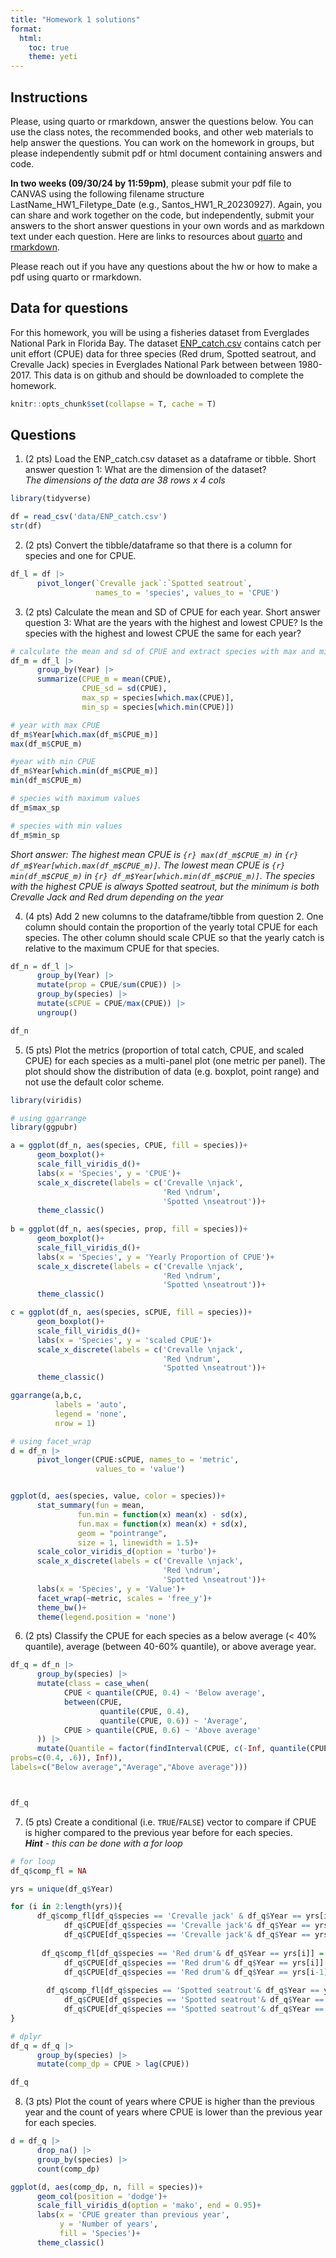 ```yaml
---
title: "Homework 1 solutions"
format: 
  html:
    toc: true
    theme: yeti
---
```


## Instructions

Please, using quarto or rmarkdown, answer the questions below. You can use the class notes, the recommended books, and other web materials to help answer the questions. You can work on the homework in groups, but please independently submit pdf or html document containing answers and code.

**In two weeks (09/30/24 by 11:59pm)**, please submit your pdf file to CANVAS using the following filename structure LastName_HW1_Filetype_Date (e.g., Santos_HW1_R_20230927). Again, you can share and work together on the code, but independently, submit your answers to the short answer questions in your own words and as markdown text under each question. Here are links to resources about [quarto](https://r4ds.hadley.nz/quarto) and [rmarkdown](https://rmarkdown.rstudio.com/lesson-1.html).

Please reach out if you have any questions about the hw or how to make a pdf using quarto or rmarkdown.

## Data for questions

For this homework, you will be using a fisheries dataset from Everglades National Park in Florida Bay. The dataset [ENP_catch.csv](https://github.com/SeascapeEcologyLab-workshops/BSC6926-B52_Fall2024/blob/main/data/ENP_catch.csv) contains catch per unit effort (CPUE) data for three species (Red drum, Spotted seatrout, and Crevalle Jack) species in Everglades National Park between between 1980-2017. This data is on github and should be downloaded to complete the homework.

```r
knitr::opts_chunk$set(collapse = T, cache = T)
```

## Questions

1.  (2 pts) Load the ENP_catch.csv dataset as a dataframe or tibble. Short answer question 1: What are the dimension of the dataset?\
    *The dimensions of the data are 38 rows x 4 cols*

```r
library(tidyverse)

df = read_csv('data/ENP_catch.csv')
str(df)

```

2.  (2 pts) Convert the tibble/dataframe so that there is a column for species and one for CPUE.

```r
df_l = df |> 
      pivot_longer(`Crevalle jack`:`Spotted seatrout`, 
                   names_to = 'species', values_to = 'CPUE')
```

3.  (2 pts) Calculate the mean and SD of CPUE for each year. Short answer question 3: What are the years with the highest and lowest CPUE? Is the species with the highest and lowest CPUE the same for each year?\

```r
# calculate the mean and sd of CPUE and extract species with max and min per year
df_m = df_l |> 
      group_by(Year) |> 
      summarize(CPUE_m = mean(CPUE),
                CPUE_sd = sd(CPUE),
                max_sp = species[which.max(CPUE)],
                min_sp = species[which.min(CPUE)])

# year with max CPUE
df_m$Year[which.max(df_m$CPUE_m)]
max(df_m$CPUE_m)

#year with min CPUE
df_m$Year[which.min(df_m$CPUE_m)]
min(df_m$CPUE_m)

# species with maximum values 
df_m$max_sp

# species with min values
df_m$min_sp

```

*Short answer: The highest mean CPUE is `{r} max(df_m$CPUE_m)` in `{r} df_m$Year[which.max(df_m$CPUE_m)]`. The lowest mean CPUE is `{r} min(df_m$CPUE_m)` in `{r} df_m$Year[which.min(df_m$CPUE_m)]`. The species with the highest CPUE is always Spotted seatrout, but the minimum is both Crevalle Jack and Red drum depending on the year*

4.  (4 pts) Add 2 new columns to the dataframe/tibble from question 2. One column should contain the proportion of the yearly total CPUE for each species. The other column should scale CPUE so that the yearly catch is relative to the maximum CPUE for that species.\

```r
df_n = df_l |> 
      group_by(Year) |> 
      mutate(prop = CPUE/sum(CPUE)) |> 
      group_by(species) |> 
      mutate(sCPUE = CPUE/max(CPUE)) |> 
      ungroup()

df_n
```


5.  (5 pts) Plot the metrics (proportion of total catch, CPUE, and scaled CPUE) for each species as a multi-panel plot (one metric per panel). The plot should show the distribution of data (e.g. boxplot, point range) and not use the default color scheme.\
```r
library(viridis)

# using ggarrange
library(ggpubr)

a = ggplot(df_n, aes(species, CPUE, fill = species))+
      geom_boxplot()+
      scale_fill_viridis_d()+
      labs(x = 'Species', y = 'CPUE')+
      scale_x_discrete(labels = c('Crevalle \njack',
                                  'Red \ndrum',
                                  'Spotted \nseatrout'))+
      theme_classic()
      
b = ggplot(df_n, aes(species, prop, fill = species))+
      geom_boxplot()+
      scale_fill_viridis_d()+
      labs(x = 'Species', y = 'Yearly Proportion of CPUE')+
      scale_x_discrete(labels = c('Crevalle \njack',
                                  'Red \ndrum',
                                  'Spotted \nseatrout'))+
      theme_classic()

c = ggplot(df_n, aes(species, sCPUE, fill = species))+
      geom_boxplot()+
      scale_fill_viridis_d()+
      labs(x = 'Species', y = 'scaled CPUE')+
      scale_x_discrete(labels = c('Crevalle \njack',
                                  'Red \ndrum',
                                  'Spotted \nseatrout'))+
      theme_classic()

ggarrange(a,b,c,
          labels = 'auto',
          legend = 'none',
          nrow = 1)

# using facet_wrap
d = df_n |> 
      pivot_longer(CPUE:sCPUE, names_to = 'metric', 
                   values_to = 'value')


ggplot(d, aes(species, value, color = species))+
      stat_summary(fun = mean,
               fun.min = function(x) mean(x) - sd(x), 
               fun.max = function(x) mean(x) + sd(x), 
               geom = "pointrange",
               size = 1, linewidth = 1.5)+
      scale_color_viridis_d(option = 'turbo')+
      scale_x_discrete(labels = c('Crevalle \njack',
                                  'Red \ndrum',
                                  'Spotted \nseatrout'))+
      labs(x = 'Species', y = 'Value')+
      facet_wrap(~metric, scales = 'free_y')+
      theme_bw()+
      theme(legend.position = 'none')
```


6.  (2 pts) Classify the CPUE for each species as a below average (< 40% quantile), average (between 40-60% quantile), or above average year.\
```r
df_q = df_n |> 
      group_by(species) |> 
      mutate(class = case_when(
            CPUE < quantile(CPUE, 0.4) ~ 'Below average',
            between(CPUE, 
                    quantile(CPUE, 0.4), 
                    quantile(CPUE, 0.6)) ~ 'Average',
            CPUE > quantile(CPUE, 0.6) ~ 'Above average'
      )) |> 
      mutate(Quantile = factor(findInterval(CPUE, c(-Inf, quantile(CPUE,
probs=c(0.4, .6)), Inf)),
labels=c("Below average","Average","Above average")))



df_q
```


7.  (5 pts) Create a conditional (i.e. `TRUE`/`FALSE`) vector to compare if CPUE is higher compared to the previous year before for each species.\
    ***Hint** - this can be done with a for loop*\
```r
# for loop 
df_q$comp_fl = NA

yrs = unique(df_q$Year)

for (i in 2:length(yrs)){
      df_q$comp_fl[df_q$species == 'Crevalle jack' & df_q$Year == yrs[i]] = 
            df_q$CPUE[df_q$species == 'Crevalle jack'& df_q$Year == yrs[i]] > 
            df_q$CPUE[df_q$species == 'Crevalle jack'& df_q$Year == yrs[i-1]]
      
       df_q$comp_fl[df_q$species == 'Red drum'& df_q$Year == yrs[i]] = 
            df_q$CPUE[df_q$species == 'Red drum'& df_q$Year == yrs[i]] > 
            df_q$CPUE[df_q$species == 'Red drum'& df_q$Year == yrs[i-1]]
       
        df_q$comp_fl[df_q$species == 'Spotted seatrout'& df_q$Year == yrs[i]] = 
            df_q$CPUE[df_q$species == 'Spotted seatrout'& df_q$Year == yrs[i]] > 
            df_q$CPUE[df_q$species == 'Spotted seatrout'& df_q$Year == yrs[i-1]]
}

# dplyr
df_q = df_q |> 
      group_by(species) |> 
      mutate(comp_dp = CPUE > lag(CPUE))

df_q
```


8.  (3 pts) Plot the count of years where CPUE is higher than the previous year and the count of years where CPUE is lower than the previous year for each species.\
```r
d = df_q |> 
      drop_na() |> 
      group_by(species) |> 
      count(comp_dp) 

ggplot(d, aes(comp_dp, n, fill = species))+
      geom_col(position = 'dodge')+
      scale_fill_viridis_d(option = 'mako', end = 0.95)+
      labs(x = 'CPUE greater than previous year',
           y = 'Number of years', 
           fill = 'Species')+
      theme_classic()

```

